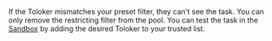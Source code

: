 <Cut title="Can I add an arbitrary Toloker as a Toloker?">

If the Toloker mismatches your preset filter, they can't see the task. You can only remove the restricting filter from the pool. You can test the task in the [Sandbox](/docs-new/guide/sandbox) by adding the desired Toloker to your trusted list.

</Cut>